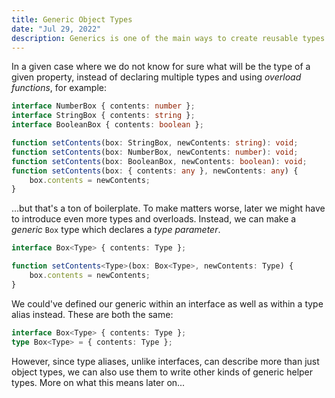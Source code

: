 ```yaml
---
title: Generic Object Types
date: "Jul 29, 2022"
description: Generics is one of the main ways to create reusable types...
---
```


In a given case where we do not know for sure what will be the type of a given property, instead of declaring multiple types and using _overload functions_, for example:

```TypeScript showLineNumbers
interface NumberBox { contents: number };
interface StringBox { contents: string };
interface BooleanBox { contents: boolean };

function setContents(box: StringBox, newContents: string): void;
function setContents(box: NumberBox, newContents: number): void;
function setContents(box: BooleanBox, newContents: boolean): void;
function setContents(box: { contents: any }, newContents: any) {
    box.contents = newContents;
}
```

...but that's a ton of boilerplate. To make matters worse, later we might have to introduce even more types and overloads. Instead, we can make a _generic_ `Box` type which declares a _type parameter_.

```TypeScript showLineNumbers
interface Box<Type> { contents: Type };

function setContents<Type>(box: Box<Type>, newContents: Type) {
    box.contents = newContents;
}
```

We could've defined our generic within an interface as well as within a type alias instead. These are both the same:

```TypeScript showLineNumbers
interface Box<Type> { contents: Type };
type Box<Type> = { contents: Type };
```

However, since type aliases, unlike interfaces, can describe more than just object types, we can also use them to write other kinds of generic helper types. More on what this means later on...